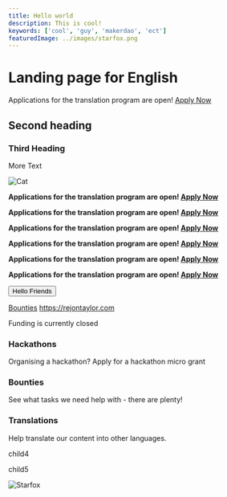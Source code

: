 ```yaml
---
title: Hello world
description: This is cool!
keywords: ['cool', 'guy', 'makerdao', 'ect']
featuredImage: ../images/starfox.png
---
```


# Landing page for English

<StatusBanner sticky>

Applications for the translation program are open! [Apply Now](/learn)

</StatusBanner>

## Second heading

### Third Heading

More Text

![Cat](https://placekitten.com/g/200/300)

<StatusBanner>

**Applications for the translation program are open! [Apply Now](/learn)**

</StatusBanner>

<StatusBanner notice>

**Applications for the translation program are open! [Apply Now](/learn)**

</StatusBanner>

<StatusBanner warning>

**Applications for the translation program are open! [Apply Now](/learn)**

</StatusBanner>

<StatusBanner error>

**Applications for the translation program are open! [Apply Now](/learn)**

</StatusBanner>

<StatusBanner color="blue">

**Applications for the translation program are open! [Apply Now](/learn)**

</StatusBanner>

<StatusBanner color="#523897">

**Applications for the translation program are open! [Apply Now](/learn)**

</StatusBanner>

<Button to="https://rejontaylor.com" secondary>
    Hello Friends
</Button>

[Bounties](/work_with_us/bounties)
https://rejontaylor.com

<Categories>

<Box>

<StatusBanner warning> Funding is currently closed </StatusBanner>

<Icon name="chai" size={4} />

### Hackathons

Organising a hackathon? Apply for a hackathon micro grant

</Box>

<Box>
   
<Icon name="wallet" size={3}/>

### Bounties

See what tasks we need help with - there are plenty!

</Box>

<Box>
   
<Icon name="clock" size={3}/>

### Translations

Help translate our content into other languages.

</Box>

child4

child5

</Categories>

![Starfox](../images/starfox.png)
